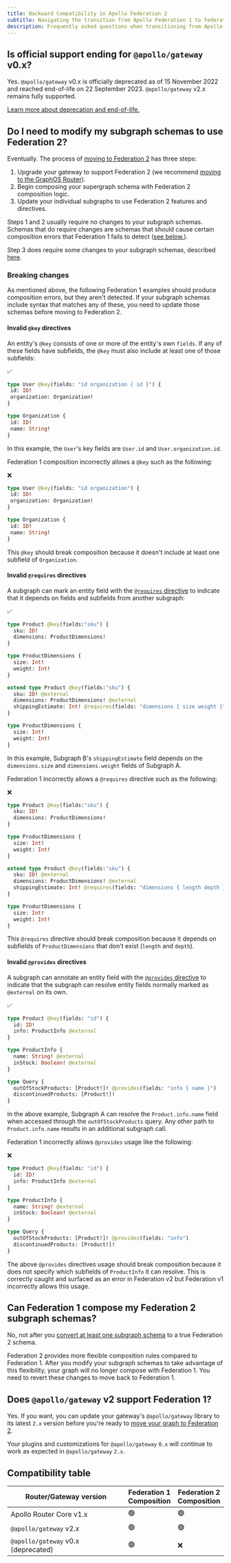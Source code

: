 ```yaml
---
title: Backward Compatibility in Apollo Federation 2
subtitle: Navigating the transition from Apollo Federation 1 to Federation 2
description: Frequently asked questions when transitioning from Apollo Federation 1 to Federation 2.
---
```


## Is official support ending for `@apollo/gateway` v0.x?

Yes. `@apollo/gateway` v0.x is officially deprecated as of 15 November 2022 and reached end-of-life on 22 September 2023. `@apollo/gateway` v2.x remains fully supported.

[Learn more about deprecation and end-of-life.](https://www.apollographql.com/docs/resources/product-launch-stages#stages-for-discontinuing-support)

## Do I need to modify my subgraph schemas to use Federation 2?

Eventually. The process of [moving to Federation 2](/graphos/reference/migration/to-federation-version-2/) has three steps:

1. Upgrade your gateway to support Federation 2 (we recommend [moving to the GraphOS Router](/graphos/reference/migration/from-gateway/)).
2. Begin composing your supergraph schema with Federation 2 composition logic.
3. Update your individual subgraphs to use Federation 2 features and directives.

Steps 1 and 2 usually require no changes to your subgraph schemas. Schemas that do require changes are schemas that should cause certain composition errors that Federation 1 fails to detect ([see below.](#breaking-changes)).

Step 3 does require some changes to your subgraph schemas, described [here](/graphos/reference/migration/to-federation-version-2/#step-3-update-individual-subgraphs).


### Breaking changes

As mentioned above, the following Federation 1 examples should produce composition errors, but they aren't detected. If your subgraph schemas include syntax that matches any of these, you need to update those schemas before moving to Federation 2.

<ExpansionPanel title="See breaking changes">

#### Invalid `@key` directives

An entity's `@key` consists of one or more of the entity's own `fields`. If any of these fields have subfields, the `@key` must also include at least one of those subfields:

<p style="margin-bottom: 0">✅</p>

```graphql {1}
type User @key(fields: "id organization { id }") {
 id: ID!
 organization: Organization!
}

type Organization {
 id: ID!
 name: String!
}
```

In this example, the `User`'s key fields are `User.id` and `User.organization.id`.

Federation 1 composition incorrectly allows a `@key` such as the following:

<p style="margin-bottom: 0">❌</p>

```graphql {1}
type User @key(fields: "id organization") {
 id: ID!
 organization: Organization!
}

type Organization {
 id: ID!
 name: String!
}
```

This `@key` should break composition because it doesn't include at least one subfield of `Organization`.

#### Invalid `@requires` directives

A subgraph can mark an entity field with the [`@requires` directive](https://www.apollographql.com/docs/federation/entities/#extending-an-entity-with-computed-fields-advanced) to indicate that it depends on fields and subfields from another subgraph:

<p style="margin-bottom: 0">✅</p>

```graphql title="Subgraph A"
type Product @key(fields:"sku") {
  sku: ID!
  dimensions: ProductDimensions!
}

type ProductDimensions {
  size: Int!
  weight: Int!
}
```

```graphql {4} title="Subgraph B"
extend type Product @key(fields:"sku") {
  sku: ID! @external
  dimensions: ProductDimensions! @external
  shippingEstimate: Int! @requires(fields: "dimensions { size weight }")
}

type ProductDimensions {
  size: Int!
  weight: Int!
}
```

In this example, Subgraph B's `shippingEstimate` field depends on the `dimensions.size` and `dimensions.weight` fields of Subgraph A.

Federation 1 incorrectly allows a `@requires` directive such as the following:

<p style="margin-bottom: 0">❌</p>

```graphql title="Subgraph A"
type Product @key(fields:"sku") {
  sku: ID!
  dimensions: ProductDimensions!
}

type ProductDimensions {
  size: Int!
  weight: Int!
}
```

```graphql {4} title="Subgraph B"
extend type Product @key(fields:"sku") {
  sku: ID! @external
  dimensions: ProductDimensions! @external
  shippingEstimate: Int! @requires(fields: "dimensions { length depth }")
}

type ProductDimensions {
  size: Int!
  weight: Int!
}
```

This `@requires` directive should break composition because it depends on subfields of `ProductDimensions` that don't exist (`length` and `depth`).

#### Invalid `@provides` directives

A subgraph can annotate an entity field with the [`@provides` directive](/federation/federated-types/federated-directives/#provides) to indicate that the subgraph can resolve entity fields normally marked as `@external` on its own.

<p style="margin-bottom: 0">✅</p>

```graphql title="Subgraph A"
type Product @key(fields: "id") {
  id: ID!
  info: ProductInfo @external
}

type ProductInfo {
  name: String! @external
  inStock: Boolean! @external
}

type Query {
  outOfStockProducts: [Product!]! @provides(fields: "info { name }")
  discontinuedProducts: [Product!]!
}
```

In the above example, Subgraph A can resolve the `Product.info.name` field  when accessed through the `outOfStockProducts` query. Any other path to `Product.info.name` results in an additional subgraph call.

Federation 1 incorrectly allows `@provides` usage like the following:

<p style="margin-bottom: 0">❌</p>

```graphql title="Subgraph A"
type Product @key(fields: "id") {
  id: ID!
  info: ProductInfo @external
}

type ProductInfo {
  name: String! @external
  inStock: Boolean! @external
}

type Query {
  outOfStockProducts: [Product!]! @provides(fields: "info")
  discontinuedProducts: [Product!]!
}
```

The above `@provides` directives usage should break composition because it does not specify which subfields of `ProductInfo` it can resolve. This is correctly caught and surfaced as an error in Federation v2 but Federation v1 incorrectly allows this usage.

</ExpansionPanel>


## Can Federation 1 compose my Federation 2 subgraph schemas?

No, not after you [convert at least one subgraph schema](#do-i-need-to-modify-my-subgraph-schemas-to-use-federation-2) to a true Federation 2 schema.

Federation 2 provides more flexible composition rules compared to Federation 1. After you modify your subgraph schemas to take advantage of this flexibility, your graph will no longer compose with Federation 1. You need to revert these changes to move back to Federation 1.

## Does `@apollo/gateway` v2 support Federation 1?

Yes. If you want, you can update your gateway's `@apollo/gateway` library to its latest `2.x` version before you're ready to [move your graph to Federation 2](/graphos/reference/migration/to-federation-version-2/).

Your plugins and customizations for `@apollo/gateway` `0.x` will continue to work as expected in `@apollo/gateway` `2.x`.

## Compatibility table

| Router/Gateway version | Federation 1<br/>Composition | Federation 2<br/>Composition |
|-|--------------|--------------|
| Apollo Router Core v1.x | 🟢 | 🟢 |
| `@apollo/gateway` v2.x | 🟢 | 🟢 |
| `@apollo/gateway` v0.x (deprecated) | 🟢 | ❌ |
